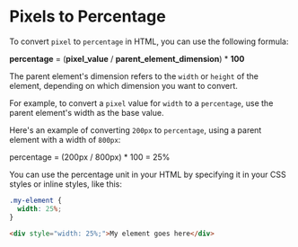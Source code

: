 # Pixels to Percentage

To convert `pixel` to `percentage` in HTML, you can use the following formula:

**percentage** = (**pixel_value** / **parent_element_dimension**) * **100**

The parent element's dimension refers to the `width` or `height` of the element, depending on which dimension you want to convert. 

For example, to convert a `pixel` value for `width` to a `percentage`, use the parent element's width as the base value.

Here's an example of converting `200px` to `percentage`, using a parent element with a width of `800px`:

percentage = (200px / 800px) * 100 = 25%

You can use the percentage unit in your HTML by specifying it in your CSS styles or inline styles, like this:

```css {{ title: 'CSS Style Sheet' }}
.my-element {
  width: 25%;
}
```

```html {{ title: 'HTML Code' }}
<div style="width: 25%;">My element goes here</div>
```